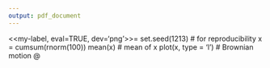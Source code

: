 ```yaml
---
output: pdf_document
---
```

<<my-label, eval=TRUE, dev='png'>>=
set.seed(1213)  # for reproducibility
x = cumsum(rnorm(100))
mean(x)  # mean of x
plot(x, type = 'l')  # Brownian motion
@